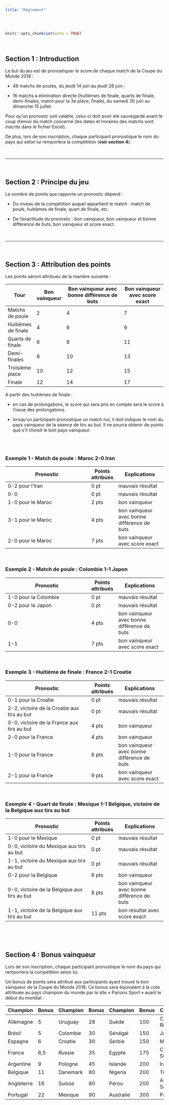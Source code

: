 ```yaml
---
title: "Règlement"
---
```

<br> 

```r
knitr::opts_chunk$set(echo = TRUE)
```

<br>


## Section 1 : Introduction

Le but du jeu est de pronostiquer le score de chaque match de la Coupe du Monde 2018 :

- 48 matchs de poules, du jeudi 14 juin au jeudi 28 juin ;

- 16 matchs à élimination directe (huitièmes de finale, quarts de finale, demi-finales, match pour la 3e place, finale), du samedi 30 juin au dimanche 15 juillet.

Pour qu’un pronostic soit valable, celui-ci doit avoir été sauvegardé avant le coup d’envoi du match concerné (les dates et horaires des matchs sont inscrits dans le fichier Excel).

De plus, lors de son inscription, chaque participant pronostique le nom du pays qui selon lui remportera la compétition (**voir section 4**).

<br>

***

<br>

## Section 2 : Principe du jeu

Le nombre de points que rapporte un pronostic dépend :

- Du niveau de la compétition auquel appartient le match : match de poule, huitièmes de finale, quart de finale, etc.

- De l'exactitude du pronostic : bon vainqueur, bon vainqueur et bonne différence de buts, bon vainqueur et score exact.

<br>

***

<br>

## Section 3 : Attribution des points

Les points seront attribués de la manière suivante :

| **Tour** 	| **Bon vainqueur** 	| **Bon vainqueur avec bonne différence de buts** 	| **Bon vainqueur avec score exact** 	|
|---------------------	|---------------	|---------------------------------------------	|--------------------------------	|
| Matchs de poule 	| 2 	| 4 	| 7 	|
| Huitièmes de finale 	| 4 	| 6 	| 9 	|
| Quarts de finale 	| 6 	| 8 	| 11 	|
| Demi-finales 	| 8 	| 10 	| 13 	|
| Troisième place 	| 10 	| 12 	| 15 	|
| Finale 	| 12 	| 14 	| 17 	|

A partir des huitièmes de finale :

-	en cas de prolongations, le score qui sera pris en compte sera le score à l’issue des prolongations.

- lorsqu’un participant pronostique un match nul, il doit indiquer le nom du pays vainqueur de la séance de tirs au but. Il ne pourra obtenir de points que s’il choisit le bon pays vainqueur. 

<br>
<br>

### Exemple 1 - Match de poule : Maroc 2-0 Iran
| **Pronostic** 	| **Points attribués** 	| **Explications** 	|
|---------------------------------------------------------------------------------	|------------------	|---------------------------------------------	|
| 0-2 pour l’Iran 	| 0 pt 	| mauvais résultat 	|
| 0-0 	| 0 pt 	| mauvais résultat 	|
| 1-0 pour le Maroc 	| 2 pts 	| bon vainqueur 	|
| 3-1 pour le Maroc 	| 4 pts 	| bon vainqueur avec bonne différence de buts 	|
| 2-0 pour le Maroc 	| 7 pts 	| bon vainqueur avec score exact 	|

<br>

### Exemple 2 - Match de poule : Colombie 1-1 Japon
| **Pronostic** 	| **Points attribués** 	| **Explications** 	|
|---------------------------------------------------------------------------------	|------------------	|---------------------------------------------	|
| 1-0 pour la Colombie 	| 0 pt 	| mauvais résultat 	|
| 0-2 pour le Japon 	| 0 pt 	| mauvais résultat 	|
| 0-0 	| 4 pts 	| bon vainqueur avec bonne différence de buts 	|
| 1-1 	| 7 pts 	| bon vainqueur avec score exact 	|

<br>

### Exemple 3 - Huitième de finale : France 2-1 Croatie
| **Pronostic** 	| **Points attribués** 	| **Explications** 	|
|---------------------------------------------------------------------------------	|------------------	|---------------------------------------------	|
| 0-1 pour la Croatie 	| 0 pt 	| mauvais résultat 	|
| 2-2, victoire de la Croatie aux tirs au but 	| 0 pt 	| mauvais résultat 	|
| 0-0, victoire de la France aux tirs au but 	| 4 pts 	| bon vainqueur 	|
| 2-0 pour la France 	| 4 pts 	| bon vainqueur 	|
| 1-0 pour la France 	| 6 pts 	| bon vainqueur avec bonne différence de buts 	|
| 2-1 pour la France 	| 9 pts 	| bon vainqueur avec score exact 	|

<br>

### Exemple 4 - Quart de finale : Mexique 1-1 Belgique, victoire de la Belgique aux tirs au but
| **Pronostic** 	| **Points attribués** 	| **Explications** 	|
|---------------------------------------------------------------------------------	|------------------	|---------------------------------------------	|
| 1-0 pour le Mexique 	| 0 pt 	| mauvais résultat 	|
| 0-0, victoire du Mexique aux tirs au but 	| 0 pt 	| mauvais résultat 	|
| 1-1, victoire du Mexique aux tirs au but 	| 0 pt 	| mauvais résultat 	|
| 0-2 pour la Belgique 	| 6 pts 	| bon vainqueur 	|
| 0-0, victoire de la Belgique aux tirs au but 	| 8 pts 	| bon vainqueur avec bonne différence de buts 	|
| 1-1, victoire de la Belgique aux tirs au but 	| 11 pts 	| bon résultat avec score exact 	|

<br>


<br>

## Section 4 : Bonus vainqueur

Lors de son inscription, chaque participant pronostique le nom du pays qui remportera la compétition selon lui.  

Un bonus de points sera attribué aux participants ayant trouvé le bon vainqueur de la Coupe du Monde 2018. Ce bonus sera équivalent à la cote attribuée au pays champion du monde par le site « Parions Sport » avant le début du mondial :

| Champion 	| Bonus 	| Champion 	| Bonus 	| Champion 	| Bonus 	| Champion 	| Bonus 	|
|------------	|-------	|----------	|-------	|-----------	|-------	|-----------------	|-------	|
| Allemagne 	| 5 	| Uruguay 	| 28 	| Suède 	| 100 	| Costa Rica 	| 300 	|
| Brésil 	| 5 	| Colombie 	| 30 	| Sénégal 	| 150 	| Japon 	| 300 	|
| Espagne 	| 6 	| Croatie 	| 30 	| Serbie 	| 150 	| Maroc 	| 300 	|
| France 	| 6,5 	| Russie 	| 35 	| Egypte 	| 175 	| Corée du Sud 	| 500 	|
| Argentine 	| 9 	| Pologne 	| 45 	| Islande 	| 200 	| Iran 	| 500 	|
| Belgique 	| 11 	| Danemark 	| 80 	| Nigeria 	| 200 	| Tunisie 	| 500 	|
| Angleterre 	| 16 	| Suisse 	| 80 	| Pérou 	| 200 	| Arabie Saoudite 	| 900 	|
| Portugal 	| 22 	| Mexique 	| 90 	| Australie 	| 300 	| Panama 	| 900 	|